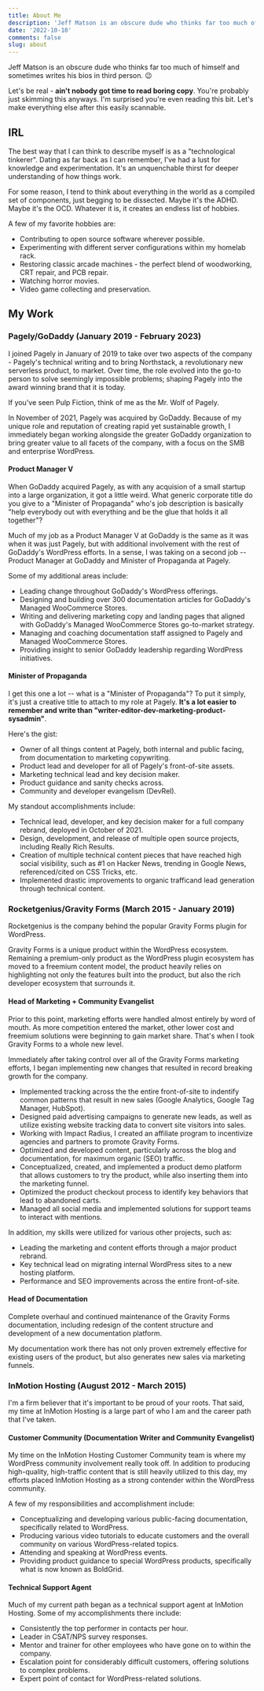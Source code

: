 ```yaml
---
title: About Me
description: 'Jeff Matson is an obscure dude who thinks far too much of himself and sometimes writes his bios in third person.'
date: '2022-10-10'
comments: false
slug: about
---
```


Jeff Matson is an obscure dude who thinks far too much of himself and sometimes writes his bios in third person. 😉

Let's be real - **ain't nobody got time to read boring copy**. You're probably just skimming this anyways. I'm surprised you're even reading this bit. Let's make everything else after this easily scannable.

## IRL

The best way that I can think to describe myself is as a "technological tinkerer". Dating as far back as I can remember, I've had a lust for knowledge and experimentation. It's an unquenchable thirst for deeper understanding of how things work.

For some reason, I tend to think about everything in the world as a compiled set of components, just begging to be dissected. Maybe it's the ADHD. Maybe it's the OCD. Whatever it is, it creates an endless list of hobbies.

A few of my favorite hobbies are:

- Contributing to open source software wherever possible.
- Experimenting with different server configurations within my homelab rack.
- Restoring classic arcade machines - the perfect blend of woodworking, CRT repair, and PCB repair.
- Watching horror movies.
- Video game collecting and preservation.

## My Work

### Pagely/GoDaddy (January 2019 - February 2023)

I joined Pagely in January of 2019 to take over two aspects of the company - Pagely's technical writing and to bring Northstack, a revolutionary new serverless product, to market. Over time, the role evolved into the go-to person to solve seemingly impossible problems; shaping Pagely into the award winning brand that it is today.

If you've seen Pulp Fiction, think of me as the Mr. Wolf of Pagely.

In November of 2021, Pagely was acquired by GoDaddy. Because of my unique role and reputation of creating rapid yet sustainable growth, I immediately began working alongside the greater GoDaddy organization to bring greater value to all facets of the company, with a focus on the SMB and enterprise WordPress.

#### Product Manager V

When GoDaddy acquired Pagely, as with any acquision of a small startup into a large organization, it got a little weird. What generic corporate title do you give to a "Minister of Propaganda" who's job description is basically "help everybody out with everything and be the glue that holds it all together"?

Much of my job as a Product Manager V at GoDaddy is the same as it was when it was just Pagely, but with additional involvement with the rest of GoDaddy's WordPress efforts. In a sense, I was taking on a second job -- Product Manager at GoDaddy and Minister of Propaganda at Pagely.

Some of my additional areas include:

- Leading change throughout GoDaddy's WordPress offerings.
- Designing and building over 300 documentation articles for GoDaddy's Managed WooCommerce Stores.
- Writing and delivering marketing copy and landing pages that aligned with GoDaddy's Managed WooCommerce Stores go-to-market strategy.
- Managing and coaching documentation staff assigned to Pagely and Managed WooCommerce Stores.
- Providing insight to senior GoDaddy leadership regarding WordPress initiatives.

#### Minister of Propaganda

I get this one a lot -- what is a "Minister of Propaganda"? To put it simply, it's just a creative title to attach to my role at Pagely. **It's a lot easier to remember and write than "writer-editor-dev-marketing-product-sysadmin"**.

Here's the gist:

- Owner of all things content at Pagely, both internal and public facing, from documentation to marketing copywriting.
- Product lead and developer for all of Pagely's front-of-site assets.
- Marketing technical lead and key decision maker.
- Product guidance and sanity checks across.
- Community and developer evangelism (DevRel).

My standout accomplishments include:

- Technical lead, developer, and key decision maker for a full company rebrand, deployed in October of 2021.
- Design, development, and release of multiple open source projects, including Really Rich Results.
- Creation of multiple technical content pieces that have reached high social visibility, such as #1 on Hacker News, trending in Google News, referenced/cited on CSS Tricks, etc.
- Implemented drastic improvements to organic trafficand lead generation through technical content.

### Rocketgenius/Gravity Forms (March 2015 - January 2019)

Rocketgenius is the company behind the popular Gravity Forms plugin for WordPress.

Gravity Forms is a unique product within the WordPress ecosystem. Remaining a premium-only product as the WordPress plugin ecosystem has moved to a freemium content model, the product heavily relies on highlighting not only the features built into the product, but also the rich developer ecosystem that surrounds it.

#### Head of Marketing + Community Evangelist

Prior to this point, marketing efforts were handled almost entirely by word of mouth. As more competition entered the market, other lower cost and freemium solutions were beginning to gain market share. That's when I took Gravity Forms to a whole new level.

Immediately after taking control over all of the Gravity Forms marketing efforts, I began implementing new changes that resulted in record breaking growth for the company.

- Implemented tracking across the the entire front-of-site to indentify common patterns that result in new sales (Google Analytics, Google Tag Manager, HubSpot).
- Designed paid advertising campaigns to generate new leads, as well as utilize existing website tracking data to convert site visitors into sales.
- Working with Impact Radius, I created an affiliate program to incentivize agencies and partners to promote Gravity Forms.
- Optimized and developed content, particularly across the blog and documentation, for maximum organic (SEO) traffic.
- Conceptualized, created, and implemented a product demo platform that allows customers to try the product, while also inserting them into the marketing funnel.
- Optimized the product checkout process to identify key behaviors that lead to abandoned carts.
- Managed all social media and implemented solutions for support teams to interact with mentions.

In addition, my skills were utilized for various other projects, such as:

- Leading the marketing and content efforts through a major product rebrand.
- Key technical lead on migrating internal WordPress sites to a new hosting platform.
- Performance and SEO improvements across the entire front-of-site.

#### Head of Documentation

Complete overhaul and continued maintenance of the Gravity Forms documentation, including redesign of the content structure and development of a new documentation platform.

My documentation work there has not only proven extremely effective for existing users of the product, but also generates new sales via marketing funnels.

### InMotion Hosting (August 2012 - March 2015)

I'm a firm believer that it's important to be proud of your roots. That said, my time at InMotion Hosting is a large part of who I am and the career path that I've taken.

#### Customer Community (Documentation Writer and Community Evangelist)

My time on the InMotion Hosting Customer Community team is where my WordPress community involvement really took off. In addition to producing high-quality, high-traffic content that is still heavily utilized to this day, my efforts placed InMotion Hosting as a strong contender within the WordPress community.

A few of my responsibilities and accomplishment include:

- Conceptualizing and developing various public-facing documentation, specifically related to WordPress.
- Producing various video tutorials to educate customers and the overall community on various WordPress-related topics.
- Attending and speaking at WordPress events.
- Providing product guidance to special WordPress products, specifically what is now known as BoldGrid.

#### Technical Support Agent

Much of my current path began as a technical support agent at InMotion Hosting. Some of my accomplishments there include:

- Consistently the top performer in contacts per hour.
- Leader in CSAT/NPS survey responses.
- Mentor and trainer for other employees who have gone on to within the company.
- Escalation point for considerably difficult customers, offering solutions to complex problems.
- Expert point of contact for WordPress-related solutions.